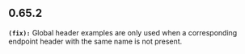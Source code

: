 ## 0.65.2
**`(fix):`** Global header examples are only used when a corresponding endpoint header with the same name is not present.


